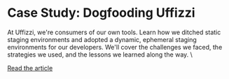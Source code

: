 # Case Study: Dogfooding Uffizzi  

At Uffizzi, we're consumers of our own tools. Learn how we ditched static staging environments and adopted a dynamic, ephemeral staging environments for our developers. We'll cover the challenges we faced, the strategies we used, and the lessons we learned along the way. \

[Read the article](https://www.uffizzi.com/blog/dynamic-environments)